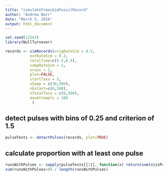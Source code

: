 ```yaml
---
title: "simulateTreesSimFossilRecord"
author: "Andrew Barr"
date: "March 5, 2016"
output: html_document
---
```


```r
set.seed(12543)
library(NullTurnover)
```

```r
records <- simRecords(origRateSim = 0.5, 
           extRateSim = 0.2,
           totalTime=c(5.5,6.5), 
           sampRateSim = 1,
           nruns = 2, 
           plot=FALSE,
           startTaxa = 5, 
           nSamp = c(30,500),
           nExtant=c(0,500),
           nTotalTaxa = c(0,500),
           maxAttempts = 100
            )
```


## detect pulses with bins of 0.25 and criterion of 1.5

```r
pulseTests <- detectPulses(records, plot=TRUE)
```

## calculate proportion with at least one pulse

```r
runsWithPulses <- sapply(pulseTests[[1]], function(x) return(sum(x$isPulse, na.rm=TRUE)))
sum(runsWithPulses>0) / length(runsWithPulses)
```